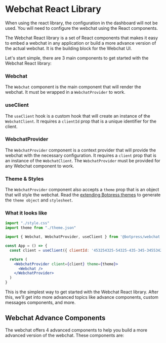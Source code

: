 
# Webchat React Library

<Callout type="warning">
  When using the react library, the configuration in the dashboard will not be used. You will need to configure the webchat using the React components.
</Callout>

The Webchat React library is a set of React components that makes it easy to embed a webchat in any application or build a more advance version of the actual webchat. It is the building block for the Webchat UI.

Let's start simple, there are 3 main components to get started with the Webchat React library:

### Webchat

The `Webchat` component is the main component that will render the webchat. It must be wrapped in a `WebchatProvider` to work.

### useClient

The `useClient` hook is a custom hook that will create an instance of the `WebchatClient`. It requires a `clientId` prop that is a unique identifier for the client.

### WebchatProvider

The `WebchatProvider` component is a context provider that will provide the webchat with the necessary configuration. It requires a `client` prop that is an instance of the `WebchatClient`. The `WebchatProvider` must be provided for any Webchat component to work.

### Theme & Styles

The `WebchatProvider` component also accepts a `theme` prop that is an object that will style the webchat. Read the [extending Botpress themes](theming/extending-botpress-themes) to generate the `theme object` and `stylesheet`.

### What it looks like

```jsx /WebchatProvider/ /Webchat/ /useClient/
import "./style.css"
import theme from "./theme.json"

import { Webchat, WebchatProvider, useClient } from '@botpress/webchat'

const App = () => {
  const client = useClient({ clientId: '453254325-54325-435-345-345534253' })

  return (
    <WebchatProvider client={client} theme={theme}>
      <Webchat />
    </WebchatProvider>
  )
}
```

<Demo example="webchat-react-demo" title="React Library Demo" />

This is the simplest way to get started with the Webchat React library. After this, we'll get into more advanced topics like advance components, custom messages components, and more.

## Webchat Advance Components

The webchat offers 4 advanced components to help you build a more advanced version of the webchat. These components are:

<Cards>
  <Card title="<Message List />" href="react/message-list" />
  <Card title="<Fab />" href="react/fab" />
  <Card title="<Header />" href="react/header" />
  <Card title="<Composer />" href="react/composer" />
</Cards>
